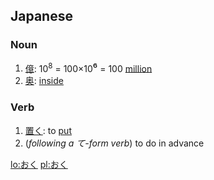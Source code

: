 ==Japanese==
===Noun===
{{ja-noun|h|rom=oku}}

# [[億]]: 10<sup>8</sup> = 100×10<big>⁶</big> = 100 [[million]]
# [[奥]]: [[inside]]

===Verb===
{{ja-verb|h|rom=oku}}
# [[置く]]: to [[put]]
# (''following a て-form verb'') to do in advance

[[lo:おく]]
[[pl:おく]]